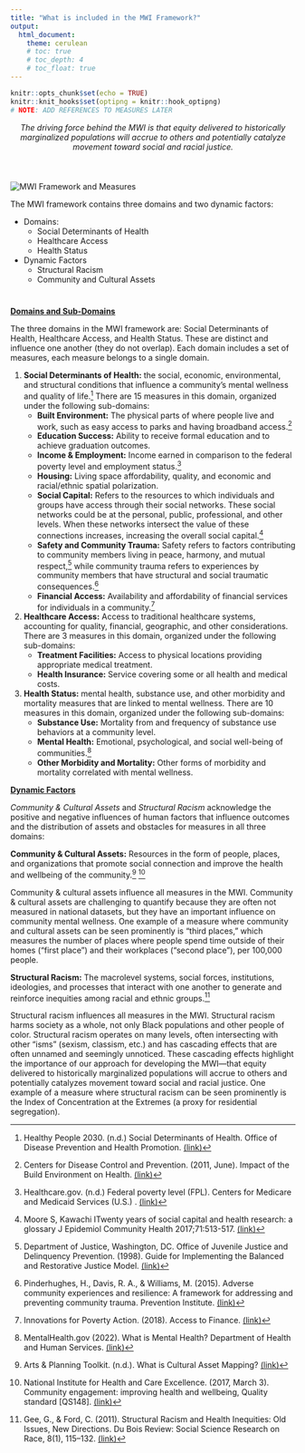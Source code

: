 ```yaml
---
title: "What is included in the MWI Framework?"
output: 
  html_document:
    theme: cerulean
    # toc: true
    # toc_depth: 4
    # toc_float: true
---
```


```r
knitr::opts_chunk$set(echo = TRUE)
knitr::knit_hooks$set(optipng = knitr::hook_optipng)
# NOTE: ADD REFERENCES TO MEASURES LATER
```

<center>*The driving force behind the MWI is that equity delivered to historically marginalized populations will accrue to others and potentially catalyze movement toward social and racial justice.*</center>

# 

::: {style="float:left;position: relative; top: 0px; width: 500px"}
![MWI Framework and Measures](images/mwi_framework_w_measures.png)\
:::


The MWI framework contains three domains and two dynamic factors:

-   Domains:
    -   Social Determinants of Health
    -   Healthcare Access
    -   Health Status
-   Dynamic Factors
    -   Structural Racism
    -   Community and Cultural Assets

# 

[**Domains and Sub-Domains**]{.underline}

The three domains in the MWI framework are: Social Determinants of Health, Healthcare Access, and Health Status. These are distinct and influence one another (they do not overlap). Each domain includes a set of measures, each measure belongs to a single domain.

1.  **Social Determinants of Health:** the social, economic, environmental, and structural conditions that influence a community's mental wellness and quality of life.[^1] There are 15 measures in this domain, organized under the following sub-domains:
    -   **Built Environment:** The physical parts of where people live and work, such as easy access to parks and having broadband access.[^2]
    -   **Education Success:** Ability to receive formal education and to achieve graduation outcomes.
    -   **Income & Employment:** Income earned in comparison to the federal poverty level and employment status.[^3]
    -   **Housing:** Living space affordability, quality, and economic and racial/ethnic spatial polarization.
    -   **Social Capital:** Refers to the resources to which individuals and groups have access through their social networks. These social networks could be at the personal, public, professional, and other levels. When these networks intersect the value of these connections increases, increasing the overall social capital.[^4]
    -   **Safety and Community Trauma:** Safety refers to factors contributing to community members living in peace, harmony, and mutual respect,[^5] while community trauma refers to experiences by community members that have structural and social traumatic consequences.[^6]
    -   **Financial Access:** Availability and affordability of financial services for individuals in a community.[^7]
2.  **Healthcare Access:** Access to traditional healthcare systems, accounting for quality, financial, geographic, and other considerations. There are 3 measures in this domain, organized under the following sub-domains:
    -   **Treatment Facilities:** Access to physical locations providing appropriate medical treatment.
    -   **Health Insurance:** Service covering some or all health and medical costs.
3.  **Health Status:** mental health, substance use, and other morbidity and mortality measures that are linked to mental wellness. There are 10 measures in this domain, organized under the following sub-domains:
    -   **Substance Use:** Mortality from and frequency of substance use behaviors at a community level.
    -   **Mental Health:** Emotional, psychological, and social well-being of communities.[^8]
    -   **Other Morbidity and Mortality:** Other forms of morbidity and mortality correlated with mental wellness.

[^1]: Healthy People 2030. (n.d.) Social Determinants of Health. Office of Disease Prevention and Health Promotion. <a href = https://health.gov/healthypeople/priority-areas/social-determinants-health target = "_blank">(link)</a>

[^2]: Centers for Disease Control and Prevention. (2011, June). Impact of the Build Environment on Health. <a href = 'https://www.cdc.gov/nceh/publications/factsheets/impactofthebuiltenvironmentonhealth.pdf ' target = "_blank">(link)</a>

[^3]: Healthcare.gov. (n.d.) Federal poverty level (FPL). Centers for Medicare and Medicaid Services (U.S.) . <a href = 'https://www.healthcare.gov/glossary/federal-poverty-level-fpl/' target = "_blank">(link)</a>

[^4]: Moore S, Kawachi ITwenty years of social capital and health research: a glossary J Epidemiol Community Health 2017;71:513-517. <a href = 'https://jech.bmj.com/content/71/5/513' target = "_blank">(link)</a>

[^5]: Department of Justice, Washington, DC. Office of Juvenile Justice and Delinquency Prevention. (1998). Guide for Implementing the Balanced and Restorative Justice Model. <a href = 'https://eric.ed.gov/?id=ED434981' target = "_blank">(link)</a>

[^6]: Pinderhughes, H., Davis, R. A., & Williams, M. (2015). Adverse community experiences and resilience: A framework for addressing and preventing community trauma. Prevention Institute. <a href = 'https://bit.ly/2Phz53G' target = "_blank">(link)</a>

[^7]: Innovations for Poverty Action. (2018). Access to Finance. <a href = 'https://www.poverty-action.org/topics/access-finance' target = "_blank">(link)</a>

[^8]: MentalHealth.gov (2022). What is Mental Health? Department of Health and Human Services. <a href = 'https://www.mentalhealth.gov/basics/what-is-mental-health' target = "_blank">(link)</a>

[**Dynamic Factors**]{.underline}

*Community & Cultural Assets* and *Structural Racism* acknowledge the positive and negative influences of human factors that influence outcomes and the distribution of assets and obstacles for measures in all three domains:

**Community & Cultural Assets:** Resources in the form of people, places, and organizations that promote social connection and improve the health and wellbeing of the community.[^9] [^10]

[^9]: Arts & Planning Toolkit. (n.d.). What is Cultural Asset Mapping? <a href = 'https://artsandplanning.mapc.org/cultural-asset-mapping/' target = "_blank">(link)</a>

[^10]: National Institute for Health and Care Excellence. (2017, March 3). Community engagement: improving health and wellbeing, Quality standard [QS148]. <a href = 'https://www.nice.org.uk/guidance/qs148/chapter/quality-statement-3-identifying-community-assets' target = "_blank">(link)</a>

Community & cultural assets influence all measures in the MWI. Community & cultural assets are challenging to quantify because they are often not measured in national datasets, but they have an important influence on community mental wellness. One example of a measure where community and cultural assets can be seen prominently is "third places," which measures the number of places where people spend time outside of their homes ("first place") and their workplaces ("second place"), per 100,000 people.

**Structural Racism:** The macrolevel systems, social forces, institutions, ideologies, and processes that interact with one another to generate and reinforce inequities among racial and ethnic groups.[^11]

[^11]: Gee, G., & Ford, C. (2011). Structural Racism and Health Inequities: Old Issues, New Directions. Du Bois Review: Social Science Research on Race, 8(1), 115--132. <a href = 'https://doi.org/10.1017/S1742058X11000130' target = "_blank">(link)</a>

Structural racism influences all measures in the MWI. Structural racism harms society as a whole, not only Black populations and other people of color. Structural racism operates on many levels, often intersecting with other "isms" (sexism, classism, etc.) and has cascading effects that are often unnamed and seemingly unnoticed. These cascading effects highlight the importance of our approach for developing the MWI---that equity delivered to historically marginalized populations will accrue to others and potentially catalyzes movement toward social and racial justice. One example of a measure where structural racism can be seen prominently is the Index of Concentration at the Extremes (a proxy for residential segregation).
